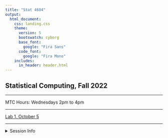 ```yaml
---
title: "Stat 4604"
output:
  html_document:
    css: landing.css
    theme:
      version: 5
      bootswatch: cyborg
      base_font:
        google: "Fira Sans"
      code_font:
        google: "Fira Mono"
    includes:
      in_header: header.html
---
```


## Statistical Computing, Fall 2022

***

MTC Hours: Wednesdays 2pm to 4pm

***

[Lab 1, October 5](./Lab-1/)


***

<details><summary>Session Info</summary>

```r
library(sessioninfo)
# save the session info as an object
pkg_sesh <- session_info(pkgs = "attached")

# get the quarto version
quarto_version <- system("quarto --version", intern = TRUE)

# inject the quarto info
pkg_sesh$platform$quarto <- paste(
  system("quarto --version", intern = TRUE), 
  "@", 
  quarto::quarto_path()
  )

# print it out
pkg_sesh
```

*Code obtained from: https://themockup.blog/posts/2022-04-18-session-info/*

</details>
